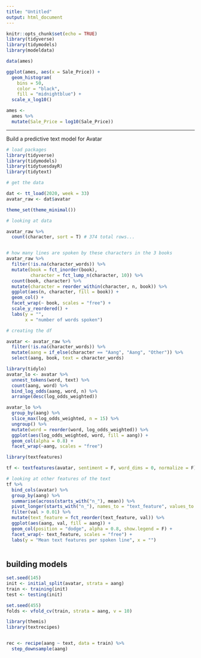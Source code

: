 ```yaml
---
title: "Untitled"
output: html_document
---
```


```r
knitr::opts_chunk$set(echo = TRUE)
library(tidyverse)
library(tidymodels)
library(modeldata)

data(ames)
```

```r
ggplot(ames, aes(x = Sale_Price)) + 
  geom_histogram(
    bins = 50,
    color = "black",
    fill = "midnightblue") +
  scale_x_log10()
```

```r
ames <-
  ames %>%
  mutate(Sale_Price = log10(Sale_Price))
```

-------------------------------------------------------------------------------------------------------------

Build a predictive text model for Avatar

```r
# load packages
library(tidyverse)
library(tidymodels)
library(tidytuesdayR)
library(tidytext)
```

```r
# get the data

dat <- tt_load(2020, week = 33)
avatar_raw <- dat$avatar

theme_set(theme_minimal())
```


```r
# looking at data

avatar_raw %>% 
  count(character, sort = T) # 374 total rows...


# how many lines are spoken by these characters in the 3 books
avatar_raw %>% 
  filter(!is.na(character_words)) %>% 
  mutate(book = fct_inorder(book),
         character = fct_lump_n(character, 10)) %>% 
  count(book, character) %>% 
  mutate(character = reorder_within(character, n, book)) %>% 
  ggplot(aes(n, character, fill = book)) +
  geom_col() +
  facet_wrap(~ book, scales = "free") +
  scale_y_reordered() +
  labs(y = "",
       x = "number of words spoken")

# creating the df

avatar <- avatar_raw %>% 
  filter(!is.na(character_words)) %>% 
  mutate(aang = if_else(character == "Aang", "Aang", "Other")) %>% 
  select(aang, book, text = character_words)

```

```r
library(tidylo)
avatar_lo <- avatar %>% 
  unnest_tokens(word, text) %>% 
  count(aang, word) %>% 
  bind_log_odds(aang, word, n) %>% 
  arrange(desc(log_odds_weighted))

avatar_lo %>% 
  group_by(aang) %>% 
  slice_max(log_odds_weighted, n = 15) %>% 
  ungroup() %>% 
  mutate(word = reorder(word, log_odds_weighted)) %>% 
  ggplot(aes(log_odds_weighted, word, fill = aang)) + 
  geom_col(alpha = 0.8) +
  facet_wrap(~aang, scales = "free")
```

```r
library(textfeatures)

tf <- textfeatures(avatar, sentiment = F, word_dims = 0, normalize = F)

# looking at other features of the text
tf %>% 
  bind_cols(avatar) %>% 
  group_by(aang) %>% 
  summarise(across(starts_with("n_"), mean)) %>% 
  pivot_longer(starts_with("n_"), names_to = "text_feature", values_to = "val") %>% 
  filter(val > 0.01) %>% 
  mutate(text_feature = fct_reorder(text_feature, val)) %>% 
  ggplot(aes(aang, val, fill = aang)) +
  geom_col(position = "dodge", alpha = 0.8, show.legend = F) +
  facet_wrap(~ text_feature, scales = "free") +
  labs(y = "Mean text features per spoken line", x = "")
  
```

## building models

```r
set.seed(145)
init <- initial_split(avatar, strata = aang)
train <- training(init)
test <- testing(init)

set.seed(455)
folds <- vfold_cv(train, strata = aang, v = 10)
```

```r
library(themis)
library(textrecipes)


rec <- recipe(aang ~ text, data = train) %>% 
  step_downsample(aang)
```








